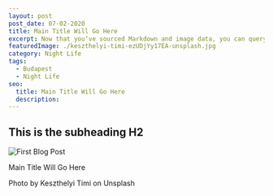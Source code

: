 ```yaml
---
layout: post
post_date: 07-02-2020
title: Main Title Will Go Here
excerpt: Now that you’ve sourced Markdown and image data, you can query for featured images in GraphQL.
featuredImage: ./keszthelyi-timi-ezUDjYy17EA-unsplash.jpg
category: Night Life
tags:
  - Budapest
  - Night Life
seo:
  title: Main Title Will Go Here
  description:
---
```

 
## This is the subheading H2

![First Blog Post](./undraw_blog_anyj.png)

Main Title Will Go Here

Photo by Keszthelyi Timi on Unsplash